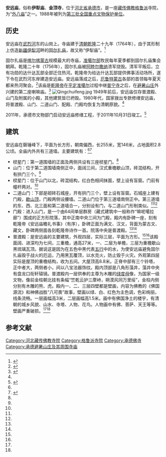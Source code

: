 {{Infobox Tibetan Buddhist monastery
|name = 安远庙
|image = Anyuan Temple 20160905 (6).jpg
|image size = 250px
|alt = 
|caption = 安远庙普渡殿
|t=
|w=
|to = 
|ipa={{IPA|}}
|z=
|thdl=
|e=
|tc=安遠廟
|s=安远庙
|p=
|m=
|k=
|pushpin_map = 
|latd =  | latm =  | lats =  | latNS = 
|longd=  | longm= | longs =| longEW = 
|iso_region = 
|map_caption = 
|mapsize = 
|location_country = 中国
|location = {{CHN}}[[河北省|河北省]][[承德市|承德市]]
|coordinates_display =
|founded_by = 
|date_founded =
|date_renovated =
|sect = [[格鲁派|格鲁派]]
|mather =
|children =
|dedicated_to = 
|tulku =
|head_lama = 
|head_mgh =
|no._of_monks = 
|architecture = 
|festivals =
|footnotes = 
}}
{{文物保护单位
| 级别 = 全国
| 图片 = 
| 名称 = 安远庙
| 编号 = 3-122
| 分类 = 古建筑及历史纪念建筑物
| 时代 = [[清|清]]
| 所在 = [[河北省|河北省]][[承德市|承德市]]
| 登录 = 1988年
| Cat = 河北全国重点文物保护单位
}}
'''安远庙'''，俗称'''伊犁庙'''、'''金顶寺'''，位于[[河北省|河北省]][[承德市|承德市]]，是一座[[藏传佛教|藏传佛教]][[格鲁派|格鲁派]]寺院，为“[[承德外八庙|外八庙]]”之一。1988年被列为[[第三批全国重点文物保护单位|第三批全国重点文物保护单位]]。

==历史==
安远庙在[[武烈河|武烈河]]东的山岗上。寺庙建于[[清朝|清朝]][[乾隆|乾隆]]二十九年（1764年），由于其形制上仿造[[新疆|新疆]][[伊犁河|伊犁河]]畔的[[固尔扎庙|固尔扎庙]]，故又称“伊犁庙”。<ref name="">{{cite web| language =| publisher =承德旅游资讯网| title =安远庙| url =http://www1.cdtour.gov.cn/Article/jd/200504/161.htm| author =| date =| accessdate =2009-07-09| deadurl =yes| archiveurl =https://web.archive.org/web/20081204015704/http://www1.cdtour.gov.cn/Article/jd/200504/161.htm| archivedate =2008-12-04}}</ref>

固尔扎庙是[[喀尔喀蒙古|喀尔喀蒙古]]规模最大的寺庙，[[准噶尔部|准噶尔部]]牧民每年夏季都到固尔扎庙集会朝拜。乾隆二十年（1756年），固尔扎庙被[[阿睦尔撒纳|阿睦尔撒纳]]溃军烧毁。清军平叛后，立有功勋的达什达瓦部全部迁住热河。乾隆帝为给达什达瓦部提供佛事活动场所，遂下令在武烈河东岸建造安远庙。安远庙落成之后，[[厄鲁特蒙古|厄鲁特蒙古]]各部的首领每年夏天都来热河聚会。<ref name=lyw>{{Cite web |url=http://www.bishushanzhuang.com.cn/webgroup/Article/ShowClass.asp?ClassID=59 |title=安远庙，承德避暑山庄旅游网，于2015-01-05查阅 |access-date=2015-01-05 |archive-date=2015-01-05 |archive-url=https://web.archive.org/web/20150105133947/http://www.bishushanzhuang.com.cn/webgroup/Article/ShowClass.asp?ClassID=59 |dead-url=yes }}</ref>该庙是[[乾隆帝|乾隆帝]]在[[平定准噶尔|平定准噶尔]]过程中继[[普宁寺|普宁寺]]之后，在[[避暑山庄|避暑山庄]]外兴建的第二座喇嘛庙。<ref name=hhcdw>{{Cite web |url=http://bbs.hehechengde.cn/article-47337-1.html |title=安远庙之普渡殿，和合承德网，2013-06-27 |access-date=2015-01-05 |archive-date=2015-01-05 |archive-url=https://web.archive.org/web/20150105132100/http://bbs.hehechengde.cn/article-47337-1.html |dead-url=yes }}</ref>
[[File:Qingchuifeng.jpg|thumb]]
1949年前后，安远庙仅存普渡殿、山门及附属的小殿，其他建筑皆已坍毁。1980年代，国家拨出专款修缮安远庙，将普渡殿、山门、二道山门、配殿、门殿均恢复为清朝原貌。<ref name=ccwcd/>

2011年，承德市文物部门启动安远庙修缮工程，于2011年10月31日竣工。<ref>{{Cite web |url=http://www.he.xinhuanet.com/news/2011-08/20/content_23508085.htm |title=世界文化遗产承德安远庙将重现历史风貌，新华网，2011-08-20 |access-date=2015-01-05 |archive-date=2015-09-24 |archive-url=https://web.archive.org/web/20150924025439/http://www.he.xinhuanet.com/news/2011-08/20/content_23508085.htm |dead-url=yes }}</ref>

==建筑==
安远庙在磬锤峰下，平面为长方形，朝南偏西，长255米，宽146米，占地面积2.8公顷。全庙内外共有三道墙。主要建筑有：<ref name=lyw/><ref name=ccwcd>{{Cite web |url=http://www.hebei.com.cn/sybjzx/jjpd/yhb/gsgc/201001/t20100114_1028340.html |title=承德安远庙，长城网，2010-01-14 |access-date=2015-01-05 |archive-url=https://web.archive.org/web/20160304124723/http://www.hebei.com.cn/sybjzx/jjpd/yhb/gsgc/201001/t20100114_1028340.html |archive-date=2016-03-04 |dead-url=yes }}</ref>
*棂星门：第一道围墙的正面及两侧共设有三座棂星门。<ref name=ccwcd/>
*山门：位于第二道围墙南侧正中，面阔三间，汉式重檐歇山顶，砖混结构，开有拱门三个。<ref name=lyw/>
*棂星门：位于山门以北，砖混结构，红白色相间抹面，壁上设有盲窗。门前有幢杆两对。<ref name=ccwcd/>
*二道山门：下部是砌砖石城座，开有拱门三个，壁上设有盲窗。石城座上建有门殿，[[歇山顶|歇山顶]]，门殿两侧设腰墙。二道山门位于第三道墙南侧正中。第三道墙的东、西、北三面和第二道墙合一，分别设有门，与二道山门形制类似。<ref name=lyw/><ref name=ccwcd/>
*门殿：进入山门，是一个由64间单层群房（藏式建筑中一般称作“嘛呢噶拉廊”）围成的正方形院落，其中正南中央三间为门殿，殿内有卧碑一座，刻有乾隆帝《安远庙瞻礼书事》（有序），卧碑正面为满文、汉文，背面为蒙古文、藏文，卧碑两侧面各刻乾隆帝诗作一首。院落中央是普渡殿。<ref name=lyw/><ref name=ccwcd/>
*普渡殿：是安远庙的主要建筑，外观四层，实际三层，平面为方形。<ref name=lyw/><ref name=ccwcd/>该殿面阔、进深均为七间，三重檐，通高27米，一、二层为单檐，三层为重檐歇山黑琉璃瓦顶。据说这是因为在五色中黑代表[[五行|五行]]中的水，为使安远庙避免固尔扎庙毁于战火的厄运，乃用黑瓦覆顶，以水克火，防止毁于火灾。外观第四层实际是屋顶的重檐结构，收为五间。大屋顶高8.8米。正脊中部有三个铃塔，正中者大，两侧者小，间以八宝法器饰纹。殿内顶部是八角形藻井，藻井中央有盘龙口衔轩辕镜。普渡殿内一层供奉的主尊为木雕的[[绿度母|绿度母]]像，为国家一级文物，像前金柱朝北挂有条幅“竺乾云护三摩峙，朔漠风同万里绥”，金柱内侧分别有木雕的熊、虎。殿内一、二、三层四壁都是壁画，内容为佛教的《佛国源流》和神佛战胜“八可畏”故事，壁画以绿、白、红色为主色调，色彩绚丽，线条流畅。一层画幅高3米，二层画幅高1.5米。画中有佛国净土的楼宇，有清朝的城乡风貌、山水、寺塔、人物、花鸟。人物画中有佛、菩萨、天王等等。壁画严重破损。<ref name=hhcdw/><ref name=ccwcd/>

== 参考文献 ==
{{commonscat|Anyuan Temple}}
{{reflist}}

{{河北全国重点文物保护单位}}
[[Category:河北藏传佛教寺院|Category:河北藏传佛教寺院]]
[[Category:格鲁派寺院|Category:格鲁派寺院]]
[[Category:承德佛寺|Category:承德佛寺]]
[[Category:承德避暑山庄及其周围寺庙|Category:承德避暑山庄及其周围寺庙]]